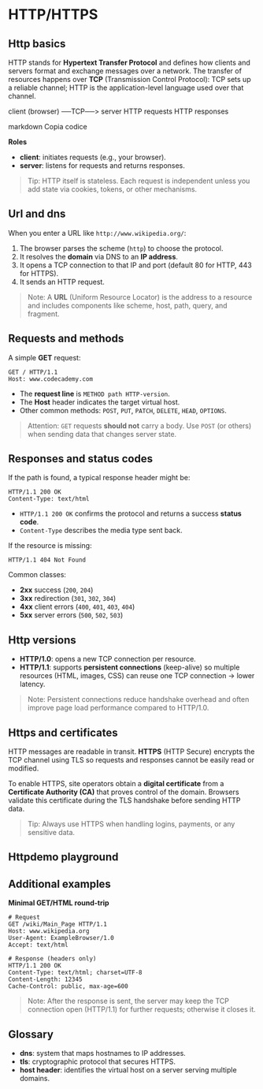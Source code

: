 # HTTP/HTTPS

## Http basics
HTTP stands for **Hypertext Transfer Protocol** and defines how clients and servers format and exchange messages over a network. The transfer of resources happens over **TCP** (Transmission Control Protocol): TCP sets up a reliable channel; HTTP is the application-level language used over that channel.

client (browser) ──TCP──> server
HTTP requests HTTP responses

markdown
Copia codice

**Roles**
- **client**: initiates requests (e.g., your browser).
- **server**: listens for requests and returns responses.

> Tip: HTTP itself is stateless. Each request is independent unless you add state via cookies, tokens, or other mechanisms.

## Url and dns
When you enter a URL like `http://www.wikipedia.org/`:
1. The browser parses the scheme (`http`) to choose the protocol.
2. It resolves the **domain** via DNS to an **IP address**.
3. It opens a TCP connection to that IP and port (default 80 for HTTP, 443 for HTTPS).
4. It sends an HTTP request.

> Note: A **URL** (Uniform Resource Locator) is the address to a resource and includes components like scheme, host, path, query, and fragment.

## Requests and methods
A simple **GET** request:

~~~
GET / HTTP/1.1
Host: www.codecademy.com
~~~

- The **request line** is `METHOD path HTTP-version`.
- The **Host** header indicates the target virtual host.
- Other common methods: `POST`, `PUT`, `PATCH`, `DELETE`, `HEAD`, `OPTIONS`.

> Attention: `GET` requests **should not** carry a body. Use `POST` (or others) when sending data that changes server state.

## Responses and status codes
If the path is found, a typical response header might be:

~~~
HTTP/1.1 200 OK
Content-Type: text/html
~~~

- `HTTP/1.1 200 OK` confirms the protocol and returns a success **status code**.
- `Content-Type` describes the media type sent back.

If the resource is missing:

~~~
HTTP/1.1 404 Not Found
~~~

Common classes:
- **2xx** success (`200`, `204`)
- **3xx** redirection (`301`, `302`, `304`)
- **4xx** client errors (`400`, `401`, `403`, `404`)
- **5xx** server errors (`500`, `502`, `503`)

## Http versions
- **HTTP/1.0**: opens a new TCP connection per resource.
- **HTTP/1.1**: supports **persistent connections** (keep-alive) so multiple resources (HTML, images, CSS) can reuse one TCP connection → lower latency.

> Note: Persistent connections reduce handshake overhead and often improve page load performance compared to HTTP/1.0.

## Https and certificates
HTTP messages are readable in transit. **HTTPS** (HTTP Secure) encrypts the TCP channel using TLS so requests and responses cannot be easily read or modified.

To enable HTTPS, site operators obtain a **digital certificate** from a **Certificate Authority (CA)** that proves control of the domain. Browsers validate this certificate during the TLS handshake before sending HTTP data.

> Tip: Always use HTTPS when handling logins, payments, or any sensitive data.

## Httpdemo playground

<Httpdemo />

## Additional examples
**Minimal GET/HTML round-trip**

~~~
# Request
GET /wiki/Main_Page HTTP/1.1
Host: www.wikipedia.org
User-Agent: ExampleBrowser/1.0
Accept: text/html

# Response (headers only)
HTTP/1.1 200 OK
Content-Type: text/html; charset=UTF-8
Content-Length: 12345
Cache-Control: public, max-age=600
~~~

> Note: After the response is sent, the server may keep the TCP connection open (HTTP/1.1) for further requests; otherwise it closes it.

## Glossary
- **dns**: system that maps hostnames to IP addresses.
- **tls**: cryptographic protocol that secures HTTPS.
- **host header**: identifies the virtual host on a server serving multiple domains.

